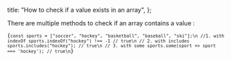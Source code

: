 
  title: "How to check if a value exists in an array",
};


There are multiple methods to check if an array contains a value :

<Code>{`const sports = ["soccer", "hockey", "basketball", "baseball", "ski"];\n
//1. with indexOf
sports.indexOf("hockey") !== -1 // true\n
// 2. with includes
sports.includes("hockey"); // true\n
// 3. with some
sports.some(sport => sport === 'hockey'); // true\n`}</Code>
